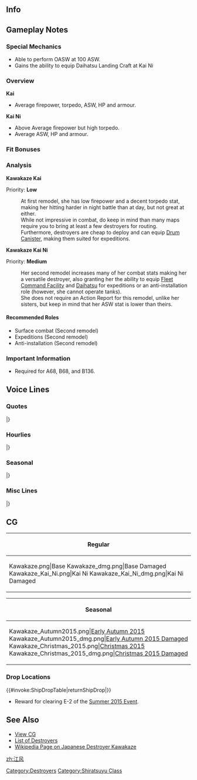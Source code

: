 ==Info==
{{KanmusuInfo|ID=259}}
{{KanmusuInfo|ID=259a}}
{{KanmusuInfo|ID=269}}

==Gameplay Notes==
===Special Mechanics===
* Able to perform OASW at 100 ASW.
* Gains the ability to equip Daihatsu Landing Craft at Kai Ni

===Overview===
'''Kai'''
* Average firepower, torpedo, ASW, HP and armour.  

'''Kai Ni'''
* Above Average firepower but high torpedo.
* Average ASW, HP and armour.

===Fit Bonuses===
{{:{{BASEPAGENAME}}/Equipment Bonuses}}
{{clear}}

===Analysis===
'''Kawakaze Kai'''

Priority: '''Low'''

:At first remodel, she has low firepower and a decent torpedo stat, making her hitting harder in night battle than at day, but not great at either.
:While not impressive in combat, do keep in mind than many maps require you to bring at least a few destroyers for routing.
:Furthermore, destroyers are cheap to deploy and can equip [[Drum Canister]], making them suited for expeditions.


'''Kawakaze Kai Ni''' 

Priority: '''Medium'''
:Her second remodel increases many of her combat stats making her a versatile destroyer, also granting her the ability to equip [[Fleet Command Facility]] and [[Daihatsu]] for expeditions or an anti-installation role (however, she cannot operate tanks).
:She does not require an Action Report for this remodel, unlike her sisters, but keep in mind that her ASW stat is lower than theirs.

====Recommended Roles====
* Surface combat (Second remodel)
* Expeditions (Second remodel)
* Anti-installation (Second remodel)

===Important Information===
* Required for A68, B68, and B136.

==Voice Lines==
===Quotes===
{{ShipquoteHeader}}
{{ShipquoteKai
|scenario = Introduction
|origin = 白露型駆逐艦九番艦、改白露型の江風だよ。よろしくな！あ、読み方、間違えンなよ。
|translation = I'm the 9th ship of the Shiratsuyu-class destroyers, and an improved Shiratsuyu-class destroyer, Kawakaze. Nice to meet you! Ah, make sure to not mess up my name!<ref>Her kanji "江風" would more commonly be read as "Ekaze" instead of "Kawakaze".</ref>
|audio =Kawakaze-Intro.mp3
}}
{{ShipquoteKai
| scenario    =Introduction
| kai2        =yes
| origin      =白露型駆逐艦九番艦、改白露型の江風、改装済みだぜ！ソロモンの海なら任せておきなよ！
| translation =The 9th ship of the Shiratsuyu-class, and improved Shiratsuyu-class destroyer, Kawakaze, has been remodelled! Leave the Solomon Sea to me!
| audio       =KawakazeKaiNi-Intro.mp3
}}
{{ShipquoteKai
|scenario = Library
|origin = 白露型九番艦、改白露型駆逐艦の江風だ。
そうち海風の姉貴たちと同じ、マル２計画で建造されたよ。まー、働いた働いた。
ソロモン海は何度も駆け回ったよ。最期は夜戦さ。敵さんの電探…ありゃー反則さ。
|translation = I'm the 9th ship of the Shiratsuyu-class destroyers, and an improved Shiratsuyu-class destroyer, Kawakaze.<ref>The improved Shiratsuyu-class were Umikaze, Yamakaze, Kawakaze and Suzukaze.</ref>
I was built under the Circle 2 Plan like Umikaze-aneki and the others.<ref>The [https://en.wikipedia.org/wiki/2nd_Naval_Armaments_Supplement_Programme Circle 2 Plan] was the 2nd of 4 pre-war military build up programmes.</ref> Well, I did plenty of work.
Can't remember how many times I was ran around the Solomon Sea.<ref>She did 10 [https://en.wikipedia.org/wiki/Tokyo_Express Tokyo Express] transport runs around Guadalcanal.</ref> My last moment was in a night battle. The enemy's radar... running afoul of it.<ref>At the [https://en.wikipedia.org/wiki/Battle_of_Vella_Gulf Battle of Vella Gulf], the US destroyers with superior radar managed to launch an ambush that wiped out 3 out of 4 of the IJN destroyers.</ref>
|audio =Kawakaze-Library.mp3
}}
{{ShipquoteKai
|scenario = Secretary 1
|origin = ん、提督。江風呼んだ？
|translation = Hmm, Admiral. Did you call me?
|audio =Kawakaze-Sec1.mp3
}}
{{ShipquoteKai
|scenario = Secretary 2
|origin = そーさ、改白露型だよ。バランスいい体だろう？なっ！
|translation = That's right, I'm an improved Shiratsuyu-class. My body has the right balance right? Hey!<ref>The improved Shiratsuyu-class ships had a redesigned hull and bridge structure to improve their stability.</ref>
|audio =Kawakaze-Sec2.mp3
}}
{{ShipquoteKai
|scenario = Secretary 3
|origin = んだよ？あんま艤装触んなって。んぁ～？テートクどした？江風に興味あんの？ん？
|translation = What is it? Don't touch my rigging so much. Hmm~? What's up, Admiral? Are you interested in me? Hmm?
|audio =Kawakaze-Sec3.mp3
}}
{{ShipquoteKai
| scenario    =Secretary 3
| kai2        =yes
| origin      =んだよ？あんま艤装触ンなって言ってンじゃんかぁ。えっ？艤装じゃない？……アホかぁ！？
| translation =What is it? I told you not to touch my rigging so much. Eh? It's not my rigging you want to touch? ...Are you an idiot?!
| audio       =KawakazeKaiNi-Sec3.mp3
}}
{{ShipquoteKai
|scenario = Secretary Idle
|origin = な～あ～なんか退屈だよー、おーい、てーとくぅー、何かしようぜぇ～？どーにも体が鈍っちまうよぉー、てーとく、聞いてっかぁ～！？
|translation = I~m~ kind of boooored~ oi, can we find something to do~, Admiral? Otherwise I'll become lazy~. Are you listening~, Admiral!?
|audio =Kawakaze-SecIdle.mp3
}}
{{ShipquoteKai
|scenario = Secretary (Married)
|origin = どうしたテートク？疲れたのかい。ンだよ、だらしねえな。仕方ない、江風に寄っかかっていいぜ。ん？ほら、どうよ。
|translation = What's up, Admiral? Are you tired? What's with that, how lame. It can't be helped, it's ok to come closer to me. Hmm? So how's this?
|audio =Kawakaze-SecMarried.mp3
}}
{{ShipquoteKai
|scenario = Wedding
|origin = ン～？どしたテートク？なぁんだよその箱？江風にくれるのかい？へぇー、なぁんだ、どういう風の吹きまわしだ？ふふん、けど貰っとくよ。
|translation = Hmm~? What's up, Admiral? What's that box? Are you giving it to me? Hee~, where is this wind coming from? Fufun, but I accept.
|audio =Kawakaze-Wedding.mp3
}}
{{ShipquoteKai
|scenario = Player's Score
|origin = ん？提督何？情報見るの？ほいほい～
|translation = Hmm? What is it, Admiral? You want to look at the intelligence? Here you go~
|audio =Kawakaze-PlayerScore.mp3
}}
{{ShipquoteKai
|scenario = Joining the Fleet
|origin = 改白露型駆逐艦江風、出るぜ！ついてきな！
|translation = Improved Shiratsuyu-class destroyer, Kawakaze, heading out! Follow me!
|audio =Kawakaze-JoinFleet.mp3
}}
{{ShipquoteKai
|scenario = Equipment 1
|origin = んんっ、ありがたいねー！うん、いいじゃん！
|translation = Hmmm, thanks~! Yup, this is a good one!
|audio =Kawakaze-Equip1.mp3
}}
{{ShipquoteKai
| scenario    =Equipment 1
| kai2        =yes
| origin      =おお～！いいじゃんか！ありだね～！
| translation =Oooh~! This is good! Thanks~!
| audio       =KawakazeKaiNi-Equip1.mp3
}}
{{ShipquoteKai
|scenario = Equipment 2
|origin = んっ、いいねいいねー！やっぱ新しい装備は捗るねー！
|translation = Hmm, good good~! Definitely need new equipment to progress~!
|audio =Kawakaze-Equip2.mp3
}}
{{ShipquoteKai
|scenario = Equipment 3 <ref> Equipment(3) is shared with expedition selection, resource collection, instant repair and development. </ref>
|origin = んっ、いいじゃん！ありありー！
|translation = Hmm, this is good! I like it~!
|audio =Kawakaze-Equip3.mp3
}}
{{ShipquoteKai
|scenario = Supply
|origin = んっ、ありがたいね、また出るよ
|translation = Hmm, thanks. I'll be going out again later.
|audio =Kawakaze-Supply.mp3
}}
{{ShipquoteKai
|scenario = Docking (Minor Damage)
|origin = ンー、少し風呂入るわ。
|translation = Ngh, I'll be taking a short bath.
|audio =Kawakaze-DockMinor.mp3
}}
{{ShipquoteKai
|scenario = Docking (Major Damage)
|origin = 仕方ない、ちょっと長風呂するよ。提督も一緒するかい？ふっ、冗談さ。
|translation = It can't be helped, I'm going to take a pretty long bath now. Want to join me, Admiral? Fuu, I'm joking.
|audio =Kawakaze-DockMajor.mp3
}}
{{ShipquoteKai
|scenario = Construction
|origin = うーん、新しいのは来たって。
|translation = Yup, a new one has come.
|audio =Kawakaze-Construction.mp3
}}
{{ShipquoteKai
|scenario = Returning from Sortie
|origin = ふー、作戦終了さ、おつかれおつかれ！
|translation = Fuu~, the operation is over. Great work!
|audio =Kawakaze-SortieReturn.mp3
}}
{{ShipquoteKai
|scenario = Starting a Sortie
|origin = さあ！張り切っていくよ！第24駆逐隊、出撃だ！
|translation = Now! Get pumped! The 24th Destroyer Squadron is sortieing!
|audio =Kawakaze-Sortie.mp3
}}
{{ShipquoteKai
|scenario = Starting a Battle
|origin = んっ、敵艦隊発見だ、始めるぜぇ、砲戦！用意！
|translation = Hmm, enemy fleet detected, beginning combat! Get ready!
|audio =Kawakaze-BattleStart.mp3
}}
{{ShipquoteKai
| scenario    =Starting A Battle
| kai2        =yes
| origin      =ン…敵艦隊…発見したぜ…！やったるぜ！合戦準備！
| translation =Hmm... we've found... the enemy fleet...! Let's do this! Prepare for battle!
| audio       =KawakazeKaiNi-BattleStart.mp3
}}
{{ShipquoteKai
|scenario = Attack
|origin = ふふん、いいねいいね！やっぱ駆逐艦の本懐は戦闘だよなー、いっくぜー！
|translation = Fufun, good good! It's a destroyer's desire to fight, let's go!
|audio =Kawakaze-Attack.mp3
}}
{{ShipquoteKai
|scenario = Night Battle Attack
|origin = よし、一気に畳み掛けるぜ！
|translation = Alright, let's keep the pressure on them!
|audio =Kawakaze-NightAttack.mp3
}}
{{ShipquoteKai
|scenario = Night Battle
|origin = きひひっ、よーし夜戦だ！野郎ども！突撃だぁ！続けーー！
|translation = Kihihi~ Alright, it's night battle! You bastards! Charge! Follow me~!
|audio =Kawakaze-NightBattle.mp3
}}
{{ShipquoteKai
| scenario    =Night Battle
| kai2        =yes
| origin      =きひひっ、よーし夜戦突入だ！魚雷戦用意！突撃だ！続け―！
| translation =Kihihi~ Alright, it's time to charge into night battle! Ready the torpedoes! Charge! Follow me~!
| audio       =KawakazeKaiNi-NightBattle.mp3
}}
{{ShipquoteKai
|scenario = MVP
|origin = んっ？江風が一番だって？へー悪いなー、白露の姉貴。江風が一番だって！きひひー
|translation = Hmmm? I'm number one? Eh that's too bad Shiratsuyu aneki. Looks like I'm number one! Kihihi~
|audio =Kawakaze-MVP.mp3
}}
{{ShipquoteKai
|scenario = Minor Damage 1
|origin = ばっ…！まだ行ける……！くたばりゃしないよ！
|translation = 	Bah...! I can still fight...! I won't back down!
|audio =Kawakaze-MinorDamage1.mp3
}}
{{ShipquoteKai
| scenario    =Minor Damage 1
| kai2        =yes
| origin      =ちっ……まだいけるさ！こンなンでくたばりゃしない！
| translation =Tch... I can still fight! This won't make me back down!
| audio       =KawakazeKaiNi-MinorDamage1.mp3
}}
{{ShipquoteKai
|scenario = Minor Damage 2
|origin = ちっ、なんだ、どこから撃ってきた……！
|translation = Tch. What, where did that shot come from...!
|audio =Kawakaze-MinorDamage2.mp3
}}
{{ShipquoteKai
|scenario = Major Damage
|origin = なろー、やられたぁ、まだ沈まねーけどさ、痛ったたたたた
|translation = Bastards, they got me, not sinking yet but still, owowowow
|audio =Kawakaze-MajorDamage.mp3
}}
{{ShipquoteKai
|scenario = Sunk
|origin = なンだよ、また海ン中か…姉貴…皆……また…な…
|translation = What's this, I'm going into the sea again...aneki...every one... see.. you...
|audio =Kawakaze-Sinking.mp3
}}
|} <references/>
{{clear}}

===Hourlies===
{{ShipquoteHeader | type = hourly}}
{{ShipquoteKai
|scenario = 00:00
|origin = よしっ、提督、今日はこの江風が時報を担当するぜ！なぁに、任せておけって！げへへーっ！
|translation = Right, I'll be in charge of time announcements today, Admiral! Don't worry, just leave it to me! Gehehe~!
|audio =KawakazeKai-0000.mp3
}}
{{ShipquoteKai
|scenario = 01:00
|origin = マルヒトマルマルだよっ。提督っ、ふふっ、こんな感じでいいよな？
|translation = It's 0100. Admiral~, fufu~, is it fine like this?
|audio =KawakazeKai-0100.mp3
}}
{{ShipquoteKai
|scenario = 02:00
|origin = マルフタマルマルになったよっ、提督っ。ぎひひっ、楽勝楽勝ーっ！時報、恐るるに足らず！
|translation = It's now 0200, Admiral~. Gihihi~, this is easy~! I shouldn't have been afraid of doing time announcements!
|audio =KawakazeKai-0200.mp3
}}
{{ShipquoteKai
|scenario = 03:00
|origin = マルサン…マル…マル………。…！寝てないよ！眠くなんかないよ！？楽勝だからなっ！
|translation = 03...0......0...! I'm not sleeping! I'm not sleepy at all you know!? This is an easy job after all!
|audio =KawakazeKai-0300.mp3
}}
{{ShipquoteKai
|scenario = 04:00
|origin = マル…ヨン…マ………。…！姉貴が、目覚ましのお茶淹れてくれたよ！助かるぅ～！楽勝！これで楽勝だよ！
|translation = 0..4...0......! My sister brewed some tea to help me stay awake! It really helped! Easy! This is easy!
|audio =KawakazeKai-0400.mp3
}}
{{ShipquoteKai
|scenario = 05:00
|origin = マル…ぅぉ…マル…マル…。…………提督…んなことやっている隙に朝になっちゃったよ…ああー、外が明るいねぇ…朝だねぇ…ぅえーへへねーむーいー…
|translation = 0...yawn...0...0... Admiral... Morning has come while I've been doing this... Ah~, it's getting bright out... It's morning... yawn~ sle~ e~ py~...
|audio =KawakazeKai-0500.mp3
}}
{{ShipquoteKai
|scenario = 06:00
|origin = 提督、マルロクマルマルになったよ！さっ、総員起こしをかけるぜ！　みんなー！！あーさだぞー！！おっきろー！！
|translation = It's now 0600, Admiral! Come on, let's assemble everyone! Everyone~!! It's morning~!! Wake up~!!
|audio =KawakazeKai-0600.mp3
}}
{{ShipquoteKai
|scenario = 07:00
|origin = マルナナマルマルさ。提督、朝飯行こうぜ！朝飯！えっ、んなもん作れないよ姉貴じゃねーんだから。さっ、行くよ！
|translation = 0700. Let's get breakfast, Admiral! Breakfast! Eh, I can't make breakfast since I'm not my sister. Come on, let's go!
|audio =KawakazeKai-0700.mp3
}}
{{ShipquoteKai
|scenario = 08:00
|origin = もぐ‥‥提督、マルハチマルマルだよ。間宮さんの所の朝飯は旨いなぁ。
|translation = *Nom*... It's 0800, Admiral. Going to Mamiya's for breakfast is great.<ref>Talking while chewing</ref>
|audio =KawakazeKai-0800.mp3
}}
{{ShipquoteKai
|scenario = 09:00
|origin = マルキュウマルマルだよっ、提督。さ、そろそろ艦隊運用を始めようぜ。何から手ェ付けよっか‥‥遠征からかなぁ？　んっ。
|translation = It's 0900, Admiral. Now, it's almost time to begin fleet operations. What should we do... How about expeditions? Hmm.
|audio =KawakazeKai-0900.mp3
}}
{{ShipquoteKai
|scenario = 10:00
|origin = ヒトマルマぁ――ぅぇっ、ソロモン？　やー、行った行った、何回も行ったよ。ドラム缶輸送もやったし、警護もやったさ。大変だよ。
|translation = 100~, huh, the Solomons? Yeah, I've been there plenty of times. I've done transports and escorts there. It was a lot of work.<ref>She performed many Tokyo Express transport runs as well as fought various battles around Guadalcanal.</ref>
|audio =KawakazeKai-1000.mp3
}}
{{ShipquoteKai
|scenario = 11:00
|origin = ヒトヒトマルマルだよっ、提督。そんな話していたらもうお昼じゃんかさ。お腹空かない、お腹？　えっ、お昼は戦闘配食だって？
|translation = It's 1100, Admiral. Now that I've said that, it's almost lunchtime. Aren't you hungry? Eh, lunch is only combat rations?
|audio =KawakazeKai-1100.mp3
}}
{{ShipquoteKai
|scenario = 12:00
|origin = 提督、ヒトフタマルマルだよっ。お昼だよー、おにぎり握るよー。ほいほい、ほいっ、ほいっ。おにぎりは得意なんだよ。さっ、食え食えっ。
|translation = It's 1200, Admiral. It's lunchtime. I'm making rice balls~. Hup, hup, hup~, hup~ Rice balls are my speciality. Come on, eat up.
|audio =KawakazeKai-1200.mp3
}}
{{ShipquoteKai
|scenario = 13:00
|origin = 提督、ヒトサンマルマルさっ。江風のおにぎり、旨かったろ？　なぁ～。海の上の握り飯は旨ぇよなぁ～。ホント、そう思うよ。
|translation = It's 1300, Admiral. Are me rice balls delicious? Hey~ Eating rice balls underway is great right. I really think so!
|audio =KawakazeKai-1300.mp3
}}
{{ShipquoteKai
|scenario = 14:00
|origin = ヒトヨンマルマルだよっ、提督。さっ、真面目にやりますか、真面目に。鼠輸送ですかねぇ～。ドラム缶ドラム缶っと。
|translation = It's 1400, Admiral. Now, I'll show you my seriousness. Tokyo Express huh~. Let's get the barrels.<ref>She says "Rat Transport" which was the IJN's name for [https://en.wikipedia.org/wiki/Tokyo_Express Tokyo Express] missions because they were done under cover of darkness to avoid Allied air attacks.</ref>
|audio =KawakazeKai-1400.mp3
}}
{{ShipquoteKai
|scenario = 15:00
|origin = 提督、ヒトゴーマルマルだよっ。おやつはどうする？　‥‥えっ？　無いの！？　何で無いのさ～！　お腹空いちゃうじゃんか～。
|translation = It's 1500, Admiral. What should we do about snacks? Eh? There aren't any!? Why not~! I'll go hungry~.
|audio =KawakazeKai-1500.mp3
}}
{{ShipquoteKai
|scenario = 16:00
|origin = 提督、ヒトロクマルマルになったよっ。もう夕方じゃん。あれかな、今夜ももしかして夜戦かな。川内さん、来るかな？
|translation = It's 1600, Admiral. It's evening now. Could it be, that tonight we're doing night battles? Will Sendai-san be coming?
|audio =KawakazeKai-1600.mp3
}}
{{ShipquoteKai
|scenario = 17:00
|origin = ヒトナナマルマルだよっ、提督。夕飯はどうしよっか‥‥　えっ、何、提督が作ってくれんの？　くふぅーっ、それはいいかも♪
|translation = It's 1700, Admiral. What will we do for dinner... Eh, what; you'll be making it, Admiral? Kufu~, that sounds good too♪
|audio =KawakazeKai-1700.mp3
}}
{{ShipquoteKai
|scenario = 18:00
|origin = 提督、ヒトハチマルマルだよー。って、おっ、夕飯出来たんだ！　いっただっきまーす！　はんむっんっ‥‥‥‥ん～っ！　旨いよ提督、やるじゃんか！
|translation = It's 1800, Admiral. Oh hey, dinner is ready! Thank you for the meal! Mmmmmmm~! It's delicious, Admiral, good job!
|audio =KawakazeKai-1800.mp3
}}
{{ShipquoteKai
|scenario = 19:00
|origin = あーっ、食った食ったぁ‥‥　じゃなかった、ヒトキューマルマルだ、提督。　さぁ、んじゃ川内さんと夜戦行って来っかな
|translation = Aah, I'm full... No that's not it; It's 1900, Admiral. Come on, let's go have a night battle with Sendai-san.
|audio =KawakazeKai-1900.mp3
}}
{{ShipquoteKai
|scenario = 20:00
|origin = フタマルマルマル~　敵の電探攻撃には気を付けないと‥‥　川内さん、用心して行きましょう！
|translation = 2000~ We'll need to be careful of the enemy's radar-assisted attacks... Sendai-san, be careful!<ref>At the Battle of Vella gulf, US destroyers were able to approach the IJN destroyers undetected and launch an ambush because of superior radar.</ref>
|audio =KawakazeKai-2000.mp3
}}
{{ShipquoteKai
|scenario = 21:00
|origin = フタヒトマルマル~　んっ、時雨姉貴、何？　はっ、雷跡複数！？　はぁー、はっ、回避いィィィーーーッ！！！
|translation = 2100~ Hmm, what is it, Shigure-aneki? Wha, multiple torpedo trails!? Ha~, ha~ evasive manoeuvres~~!!!<ref>The ambush at Vella Gulf consisted of a spread of torpedoes that took out 3 of the 4 IJN destroyers. Shigure was the only survivor.</ref>
|audio =KawakazeKai-2100.mp3
}}
{{ShipquoteKai
|scenario = 22:00
|origin = フタフタマルマル。提督、夜戦から無事戻りました。川内さんもみんなも無事だよ。やったね。
|translation = 2200. We're returned safely from the night battle, Admiral. Sendai-san and everyone else is safe. I did it.
|audio =KawakazeKai-2200.mp3
}}
{{ShipquoteKai
|scenario = 23:00
|origin = 提督、フタサンマルマルだよっ。今日も疲れたね、お疲れさん。明日も頑張ろう、おーっ。
|translation = It's 2300, Admiral. Today was tiring, thanks for your hard work. I'll do my best tomorrow too. Yeah~.
|audio =KawakazeKai-2300.mp3
}}
|} <references/>
{{clear}}

===Seasonal===
{{SeasonalHeaderOld}}
{{SeasonalQuote
|scenario = [[Seasonal/Early_Autumn_2015_Seasonal_Update|Early Autumn 2015]]
|origin = よし。夏を乗り越えたぞ。秋はいいねぇ。なンかのびのびするよ、食いもンも、美味しいわぁ。
|translation =	Alright. I got through summer. Autumn is great. It’s just so peaceful and the food is delicious.
|audio = Kawakaze_Early_Autumn2015.ogg
|notes =
}}
{{SeasonalQuote
|scenario = [[Seasonal/Christmas_2015|Christmas 2015]]
|origin = 提督！クリスマスじゃんか！クリスマス！ケーキどこよ？ケーキ！イエ～イ！
|translation =	Admiral! It’s Christmas now! It’s Christmas! Where is the cake? Cake! Yay!
|audio = Kawakaze_Christmas_2015_Sec1.ogg
|notes =
}}
{{SeasonalQuote
|scenario = [[Seasonal/End_of_Year_2015|End of Year 2015]]
|origin = もう年末じゃんか！早いな…艦隊も大掃除だね。仕方ない。やりますか。提督もはい、箒もって！
|translation =	It’s already the end of the year! That was fast… It’s time for the fleet’s spring clean. I got no choice then. Let’s do this. Take this broom and join in, Admiral!
|audio = Kawakaze_Year_End_2015_Sec1.ogg
|notes = 
}}
{{SeasonalQuote
|scenario = [[Seasonal/New_Year_2016|New Year 2016]]
|origin = 提督！謹賀新年だよ！今年も江風さんと姉貴だちをよろしくな！さあ、お年玉ちょうだい～ほれほれ～
|translation =	Admiral! Happy New Year! Please take care of me and my sisters this year too! Now, hand over the New Year’s money~ Gimme, gimme~
|audio = Kawakaze_New_Years_2016_Sec1.ogg
|notes = 
}}
{{SeasonalQuote
|scenario = [[Seasonal/Setsubun_2016|Setsubun 2016]]
|origin = 節分だー！ 豆投げるぜーっ！ 右舷、目標発見！ てぇーっ！ …初弾命中ー！ …えぇ？ あれ…川内…さん？ えっと、えっと…えぇ！？
|translation =	It’s Setsubun~! I’m going to throw some beans! Target spotted to starboard! Fireeee~! …Eh? Huh… Sendai…san? Uhhh, ummm… Eh?
|audio = Kawakaze_Setsubun_2016_Sec1.ogg
|notes = 
}}
{{SeasonalQuote
|scenario = [[Seasonal/Valentine%27s_Day_2016|Valentine’s Day 2016]]
|origin = 提督、ほら、チョコあけるよ！うん、大丈夫。酒保で買ってきたもんだからさ～お返しはバッチリよろしくね♪
|translation =	Here, these chocolates are for you, Admiral! Yeah, it’s fine. It’s just something I bought from the PX. I’m expecting something in return♪
|audio = Kawakaze_Valentine_Sec1.ogg
|notes = 
}}
{{SeasonalQuote
|scenario = [[Seasonal/White_Day_2016|White Day 2016]]
|origin = ん？ 提督、チョコのお返しかい？ 義理堅いねえ。結構結構。食べるよ。…はむぅ…ん！ 美味しいじゃん！ ありだねぇ。ありあり！
|translation =	Hmmm? A gift in return for the chocolates, Admiral? You’ve got a strong sense of dudy. Nice, very nice. I’m eating them. …*nom*… Mm! They’re delicious! They’re good. They really are!
|audio = Kawakaze_White_Day_2016.ogg
|notes = 
}}
{{SeasonalQuote
|scenario = [[Seasonal/Coming_of_Spring_2016|Spring 2016]]
|origin = うん、春だね春。少し暖かくなってきたよね。二十四駆もおはなみするかなぁ。ね？
|translation =	Yup, it’s spring now. It’s gotten a bit warmer. I wonder if DesDiv24 will go cherry blossom viewing. Don’t you?
|audio = Kawakaze_Spring_2016_Sec1.mp3
|notes = 
}}
{{SeasonalQuote
|scenario = [[Seasonal/Third_Anniversary|3rd Anniversary]]
|origin = うん。三周年じゃんか、三周年。やったなぁ。なんかびっくりだよ。イエイ！
|translation =	Yep. It’s the 3rd Anniversary I see. We made it. I’m kinda surprised. Yay!
|audio = Kawakaze_3rd_Anniversary_Sec1.mp3
|notes = 
}}
{{SeasonalQuote
|scenario = [[Seasonal/Rainy_Season_2016|Rainy Season 2016]]
|origin = うーん、雨の日が続くねぇ。梅雨ってやつだよねぇ。まぁ、仕方ない。のンびりやるさ。
|translation =	Yep, the rainy days keep going on. So it’s the rainy season now. Well, nothing we can do. Let’s take it easy.
|audio = Kawakaze_Rainy_Season_2016_Sec1.mp3
|notes = 
}}
{{SeasonalQuote
|scenario = [[Seasonal/Early_Summer_2016|Early Summer 2016]]
|origin = うにゃ～、暑くなってきたねぇ～。こりゃ～たまらん。水着かなんかで涼しく行きたいね。あぁ、いいんだっけ？鎮守府、水着でも？
|translation =	Whew, it’s gotten hot. I can’t take this. I feel like cooling off in a swimsuit. Ah, I can? Even around the base?
|audio = Kawakaze_Early_Summer_Sec1_2016.ogg
|notes = 
}}
{{SeasonalQuote
|scenario = [[Seasonal/Summer_2016|Midsummer 2016]]
|origin = 夏本番だ！くぅ、あっついね！！いやいや、これは水着じゃないとやってらんないでしょ？おぉ、提督も脱いでいいよ。
|translation =	Summer is here! Whoo, it’s hot!! Tsk, tsk, it’d be a waste to not wear a swimsuit now right? Oh, you strip down too, Admiral.
|audio = Kawakaze_Sec1_Midsummer_2016.ogg
|notes = 
}}
{{SeasonalQuote
|scenario = [[Seasonal/Fourth_Anniversary|4th Anniversary]]
|origin = おぉ、四周年じゃンかよ四周年！続いたもんだなぁー！いやー、ビックリビックリ！
|translation =	Oh, it’s the 4th Anniversary now! It’s here again! Whoa, that really surprised me!
|audio = Kawakaze_4th_Anniversary_Sec1_2017.mp3
|notes = 
}}
{{SeasonalQuote
|scenario = [[Seasonal/Fifth_Anniversary|5th Anniversary]]
|origin = 提督、今日は特別な日じゃん。おめでとう。一緒にお祝いしよう。なぁ？
|translation =	Today is a special day, Admiral. Congratulations. Let’s celebrate it together. Alright?
|audio = Kawakaze_5th_Anniversary_Sec1.mp3
|notes = 
}}
|}<references/>

{{clear}}

===Misc Lines===
{{SeasonalHeaderOld}}
{{SeasonalQuote
|scenario = [[Fall 2015 Event]]
|origin = 姉貴、あんま心配すンなって。大丈夫、今度はやられはしないよ。任せとけ！
|translation =	Don’t worry so much, Aneki. It will be fine, I won’t get done in this time. Leave it to me!
|audio = Kawakaze_Fall_Event_2015_Sec1.mp3
|notes = 
}}
{{SeasonalQuote
|scenario = [[Fall 2019 Event]]
|origin = きひひぃ。よーし！夜戦突入だ！魚雷戦用意！突撃だ！続け！
|translation =	Hehehe. Alriiiight! It's time for night battle! Ready the torpedo salvo! Attack! Follow me!	
|audio = Ship_Voice_Kawakaze_Kai_Ni_Fall_2019_Event_Friend_Fleet_1.mp3
|notes = Kai Ni Friend Fleet
}}
|}<references/>

{{clear}}

==CG==
{| class="mw-collapsible mw-collapsed wikitable" style="width: 100%;"
!Regular
|-
|<gallery>
Kawakaze.png|Base
Kawakaze_dmg.png|Base Damaged
Kawakaze_Kai_Ni.png|Kai Ni
Kawakaze_Kai_Ni_dmg.png|Kai Ni Damaged
</gallery>
|}

{| class="mw-collapsible mw-collapsed wikitable" style="width: 100%;"
!Seasonal
|-
|<gallery>
Kawakaze_Autumn2015.png|[[ Seasonal/Early_Autumn_2015_Seasonal_Update|Early Autumn 2015]]
Kawakaze_Autumn2015_dmg.png|[[ Seasonal/Early_Autumn_2015_Seasonal_Update|Early Autumn 2015 Damaged]]
Kawakaze_Christmas_2015.png|[[Seasonal/Christmas_2015|Christmas 2015]]
Kawakaze_Christmas_2015_dmg.png|[[Seasonal/Christmas_2015|Christmas 2015 Damaged]]
</gallery>
|}

=== Drop Locations ===
{{#invoke:ShipDropTable|returnShipDrop|{{PAGENAME}}}}

*Reward for clearing E-2 of the [[Summer 2015 Event]].

==See Also==
*[[{{PAGENAMEE}}/Gallery|View {{PAGENAME}} CG]]
*[[EliteDD|List of Destroyers]]
*[[:wikipedia:Japanese_destroyer_Kawakaze_(1936)|Wikipedia Page on Japanese Destroyer Kawakaze]]
{{Shiplist}}
[[Category:Destroyers]]
[[Category:Shiratsuyu Class]]
[[zh:江风]]